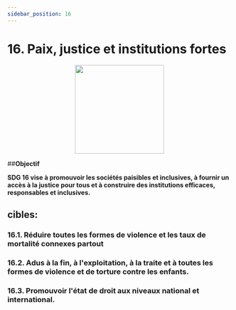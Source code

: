 ```yaml
---
sidebar_position: 16
---
```

# 16. Paix, justice et institutions fortes
<p align="center"><img src="https://www.un.org/sustainabledevelopment/wp-content/uploads/2019/08/E-Goal-16-1024x1024.png" width="200" height="200"/></p>

##**Objectif**

**SDG 16 vise à promouvoir les sociétés paisibles et inclusives, à fournir un accès à la justice pour tous et à construire des institutions efficaces, responsables et inclusives.**

 ## cibles: 
    
 ### 16.1. Réduire toutes les formes de violence et les taux de mortalité connexes partout 

 ### 16.2. Adus à la fin, à l'exploitation, à la traite et à toutes les formes de violence et de torture contre les enfants. 

 ### 16.3. Promouvoir l'état de droit aux niveaux national et international.